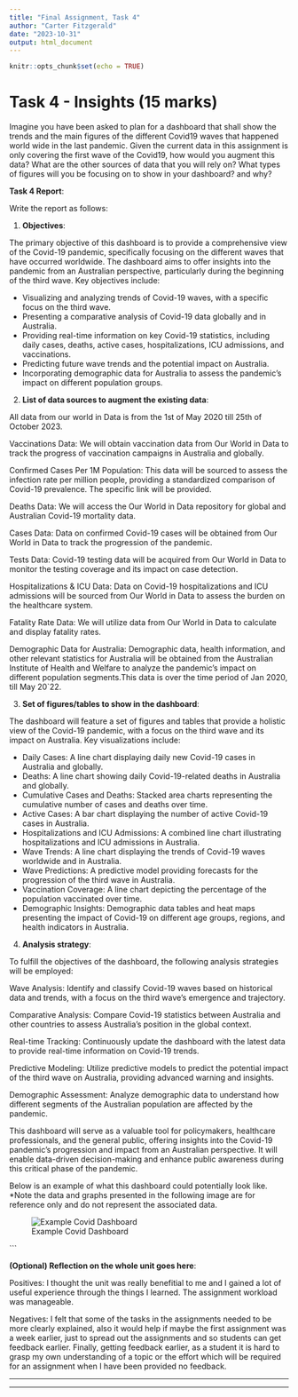 ---
title: "Final Assignment, Task 4"
author: "Carter Fitzgerald"
date: "2023-10-31"
output: html_document
---

```{r setup, include=FALSE}
knitr::opts_chunk$set(echo = TRUE)
```

# Task 4 - Insights (15 marks)

Imagine you have been asked to plan for a dashboard that shall show the trends and the main figures of the different Covid19 waves that happened world wide in the last pandemic. Given the current data in this assignment is only covering the first wave of the Covid19, how would you augment this data? What are the other sources of data that you will rely on? What types of figures will you be focusing on to show in your dashboard? and why?

**Task 4 Report**:

Write the report as follows:

1. **Objectives**:

The primary objective of this dashboard is to provide a comprehensive view of the Covid-19 pandemic, specifically focusing on the different waves that have occurred worldwide. The dashboard aims to offer insights into the pandemic from an Australian perspective, particularly during the beginning of the third wave. Key objectives include:

- Visualizing and analyzing trends of Covid-19 waves, with a specific focus on the third wave.
- Presenting a comparative analysis of Covid-19 data globally and in Australia.
- Providing real-time information on key Covid-19 statistics, including daily cases, deaths, active cases, hospitalizations, ICU admissions, and vaccinations.
- Predicting future wave trends and the potential impact on Australia.
- Incorporating demographic data for Australia to assess the pandemic's impact on different population groups.

2. **List of data sources to augment the existing data**:

All data from our world in Data is from the 1st of May 2020 till 25th of October 2023.

Vaccinations Data: We will obtain vaccination data from Our World in Data to track the progress of vaccination campaigns in Australia and globally.

Confirmed Cases Per 1M Population: This data will be sourced to assess the infection rate per million people, providing a standardized comparison of Covid-19 prevalence. The specific link will be provided.

Deaths Data: We will access the Our World in Data repository for global and Australian Covid-19 mortality data.

Cases Data: Data on confirmed Covid-19 cases will be obtained from Our World in Data to track the progression of the pandemic.

Tests Data: Covid-19 testing data will be acquired from Our World in Data to monitor the testing coverage and its impact on case detection.

Hospitalizations & ICU Data: Data on Covid-19 hospitalizations and ICU admissions will be sourced from Our World in Data to assess the burden on the healthcare system.

Fatality Rate Data: We will utilize data from Our World in Data to calculate and display fatality rates.

Demographic Data for Australia: Demographic data, health information, and other relevant statistics for Australia will be obtained from the Australian Institute of Health and Welfare to analyze the pandemic's impact on different population segments.This data is over the time period of Jan 2020, till May 20`22.

3. **Set of figures/tables to show in the dashboard**:

The dashboard will feature a set of figures and tables that provide a holistic view of the Covid-19 pandemic, with a focus on the third wave and its impact on Australia. Key visualizations include:

- Daily Cases: A line chart displaying daily new Covid-19 cases in Australia and globally.
- Deaths: A line chart showing daily Covid-19-related deaths in Australia and globally.
- Cumulative Cases and Deaths: Stacked area charts representing the cumulative number of cases and deaths over time.
- Active Cases: A bar chart displaying the number of active Covid-19 cases in Australia.
- Hospitalizations and ICU Admissions: A combined line chart illustrating hospitalizations and ICU admissions in Australia.
- Wave Trends: A line chart displaying the trends of Covid-19 waves worldwide and in Australia.
- Wave Predictions: A predictive model providing forecasts for the progression of the third wave in Australia.
- Vaccination Coverage: A line chart depicting the percentage of the population vaccinated over time.
- Demographic Insights: Demographic data tables and heat maps presenting the impact of Covid-19 on different age groups, regions, and health indicators in Australia.

4. **Analysis strategy**:

To fulfill the objectives of the dashboard, the following analysis strategies will be employed:

Wave Analysis: Identify and classify Covid-19 waves based on historical data and trends, with a focus on the third wave's emergence and trajectory.

Comparative Analysis: Compare Covid-19 statistics between Australia and other countries to assess Australia's position in the global context.

Real-time Tracking: Continuously update the dashboard with the latest data to provide real-time information on Covid-19 trends.

Predictive Modeling: Utilize predictive models to predict the potential impact of the third wave on Australia, providing advanced warning and insights.

Demographic Assessment: Analyze demographic data to understand how different segments of the Australian population are affected by the pandemic.

This dashboard will serve as a valuable tool for policymakers, healthcare professionals, and the general public, offering insights into the Covid-19 pandemic's progression and impact from an Australian perspective. It will enable data-driven decision-making and enhance public awareness during this critical phase of the pandemic.

Below is an example of what this dashboard could potentially look like. *Note the data and graphs presented in the following image are for reference only and do not represent the associated data.

![Example Covid Dashboard](Covid_Dashboard_Carter.png)


```

**(Optional) Reflection on the whole unit goes here**: 

Positives: I thought the unit was really benefitial to me and I gained a lot of useful experience through the things I learned. The assignment workload was manageable.

Negatives: I felt that some of the tasks in the assignments needed to be more clearly explained, also it would help if maybe the first assignment was a week earlier, just to spread out the assignments and so students can get feedback earlier. Finally, getting feedback earlier, as a student it is hard to grasp my own understanding of a topic or the effort which will be required for an assignment when I have been provided no feedback. 

----

*** 